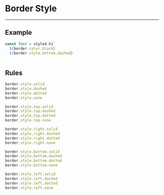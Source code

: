 
# Border Style

---

## Example

<Style>Hello</Style>

```js
const Text = styled.h1`
  ${border.color.black}
  ${border.style.bottom.dashed}
`
```

## Rules

```js
border.style.solid
border.style.dashed
border.style.dotted
border.style.none

border.style.top.solid
border.style.top.dashed
border.style.top.dotted
border.style.top.none

border.style.right.solid
border.style.right.dashed
border.style.right.dotted
border.style.right.none

border.style.bottom.solid
border.style.bottom.dashed
border.style.bottom.dotted
border.style.bottom.none

border.style.left.solid
border.style.left.dashed
border.style.left.dotted
border.style.left.none
```
